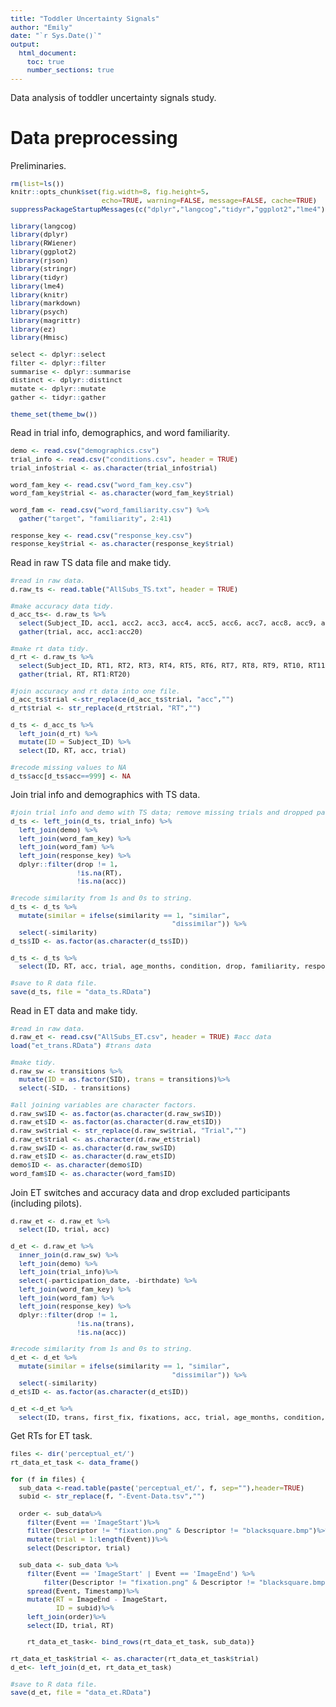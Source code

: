 ```yaml
---
title: "Toddler Uncertainty Signals"
author: "Emily"
date: "`r Sys.Date()`"
output: 
  html_document:
    toc: true
    number_sections: true
---
```


<style type="text/css">
body, td {
   font-size: 14px;
}
code {
  font-size: 11px;
}
pre {
  font-size: 11px;
}
</style>

Data analysis of toddler uncertainty signals study.

# Data preprocessing

Preliminaries.

```r
rm(list=ls())
knitr::opts_chunk$set(fig.width=8, fig.height=5, 
                      echo=TRUE, warning=FALSE, message=FALSE, cache=TRUE)
suppressPackageStartupMessages(c("dplyr","langcog","tidyr","ggplot2","lme4"))

library(langcog)
library(dplyr)
library(RWiener)
library(ggplot2)
library(rjson)
library(stringr)
library(tidyr)
library(lme4)
library(knitr)
library(markdown)
library(psych)
library(magrittr)
library(ez)
library(Hmisc)

select <- dplyr::select 
filter <- dplyr::filter 
summarise <- dplyr::summarise
distinct <- dplyr::distinct
mutate <- dplyr::mutate
gather <- tidyr::gather

theme_set(theme_bw())
```

Read in trial info, demographics, and word familiarity.

```r
demo <- read.csv("demographics.csv") 
trial_info <- read.csv("conditions.csv", header = TRUE)
trial_info$trial <- as.character(trial_info$trial)

word_fam_key <- read.csv("word_fam_key.csv")
word_fam_key$trial <- as.character(word_fam_key$trial)

word_fam <- read.csv("word_familiarity.csv") %>%
  gather("target", "familiarity", 2:41)

response_key <- read.csv("response_key.csv")
response_key$trial <- as.character(response_key$trial)
```

Read in raw TS data file and make tidy.

```r
#read in raw data.
d.raw_ts <- read.table("AllSubs_TS.txt", header = TRUE) 

#make accuracy data tidy.
d_acc_ts<- d.raw_ts %>%
  select(Subject_ID, acc1, acc2, acc3, acc4, acc5, acc6, acc7, acc8, acc9, acc10, acc11, acc12, acc13, acc14, acc15, acc16, acc17, acc18, acc19, acc20)%>%
  gather(trial, acc, acc1:acc20) 

#make rt data tidy.
d_rt <- d.raw_ts %>%
  select(Subject_ID, RT1, RT2, RT3, RT4, RT5, RT6, RT7, RT8, RT9, RT10, RT11, RT12, RT13, RT14, RT15, RT16, RT17, RT18, RT19, RT20) %>%
  gather(trial, RT, RT1:RT20) 

#join accuracy and rt data into one file.
d_acc_ts$trial <-str_replace(d_acc_ts$trial, "acc","")
d_rt$trial <- str_replace(d_rt$trial, "RT","")

d_ts <- d_acc_ts %>%
  left_join(d_rt) %>%
  mutate(ID = Subject_ID) %>%
  select(ID, RT, acc, trial)

#recode missing values to NA
d_ts$acc[d_ts$acc==999] <- NA
```

Join trial info and demographics with TS data.

```r
#join trial info and demo with TS data; remove missing trials and dropped participants
d_ts <- left_join(d_ts, trial_info) %>%
  left_join(demo) %>%
  left_join(word_fam_key) %>%
  left_join(word_fam) %>%
  left_join(response_key) %>%
  dplyr::filter(drop != 1, 
                !is.na(RT),
                !is.na(acc)) 

#recode similarity from 1s and 0s to string.
d_ts <- d_ts %>% 
  mutate(similar = ifelse(similarity == 1, "similar",
                                       "dissimilar")) %>%
  select(-similarity)
d_ts$ID <- as.factor(as.character(d_ts$ID))

d_ts <- d_ts %>%
  select(ID, RT, acc, trial, age_months, condition, drop, familiarity, response, similar)

#save to R data file.
save(d_ts, file = "data_ts.RData")
```

Read in ET data and make tidy.

```r
#read in raw data.
d.raw_et <- read.csv("AllSubs_ET.csv", header = TRUE) #acc data
load("et_trans.RData") #trans data

#make tidy.
d.raw_sw <- transitions %>%
  mutate(ID = as.factor(SID), trans = transitions)%>%
  select(-SID, - transitions) 

#all joining variables are character factors.
d.raw_sw$ID <- as.factor(as.character(d.raw_sw$ID))
d.raw_et$ID <- as.factor(as.character(d.raw_et$ID))
d.raw_sw$trial <- str_replace(d.raw_sw$trial, "Trial","")
d.raw_et$trial <- as.character(d.raw_et$trial)
d.raw_sw$ID <- as.character(d.raw_sw$ID)
d.raw_et$ID <- as.character(d.raw_et$ID)
demo$ID <- as.character(demo$ID)
word_fam$ID <- as.character(word_fam$ID)
```

Join ET switches and accuracy data and drop excluded participants (including pilots).

```r
d.raw_et <- d.raw_et %>%
  select(ID, trial, acc)

d_et <- d.raw_et %>%
  inner_join(d.raw_sw) %>%
  left_join(demo) %>%
  left_join(trial_info)%>%
  select(-participation_date, -birthdate) %>%
  left_join(word_fam_key) %>%
  left_join(word_fam) %>%
  left_join(response_key) %>%
  dplyr::filter(drop != 1, 
                !is.na(trans),
                !is.na(acc))

#recode similarity from 1s and 0s to string.
d_et <- d_et %>% 
  mutate(similar = ifelse(similarity == 1, "similar",
                                       "dissimilar")) %>%
  select(-similarity)
d_et$ID <- as.factor(as.character(d_et$ID))

d_et <-d_et %>%
  select(ID, trans, first_fix, fixations, acc, trial, age_months, condition, drop, familiarity, response, similar)
```

Get RTs for ET task.
```r
files <- dir('perceptual_et/')
rt_data_et_task <- data_frame()

for (f in files) {
  sub_data <-read.table(paste('perceptual_et/', f, sep=""),header=TRUE)
  subid <- str_replace(f, "-Event-Data.tsv","")
  
  order <- sub_data%>%
    filter(Event == 'ImageStart')%>%
    filter(Descriptor != "fixation.png" & Descriptor != "blacksquare.bmp")%>%
    mutate(trial = 1:length(Event))%>%
    select(Descriptor, trial)
  
  sub_data <- sub_data %>%
    filter(Event == 'ImageStart' | Event == 'ImageEnd') %>%
        filter(Descriptor != "fixation.png" & Descriptor != "blacksquare.bmp")%>%
    spread(Event, Timestamp)%>%
    mutate(RT = ImageEnd - ImageStart, 
           ID = subid)%>%
    left_join(order)%>%
    select(ID, trial, RT)

    rt_data_et_task<- bind_rows(rt_data_et_task, sub_data)}

rt_data_et_task$trial <- as.character(rt_data_et_task$trial)
d_et<- left_join(d_et, rt_data_et_task)

#save to R data file.
save(d_et, file = "data_et.RData")
```
